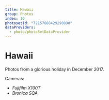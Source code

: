 ```yaml
---
title: Hawaii
group: Photos
index: 10
photosetId: "72157688429290090"
dataProviders:
  - photo/photoSetDataProvider
---
```



# Hawaii

Photos from a glorious holiday in December 2017.

Cameras:

- _Fujifilm X100T_
- _Bronica SQA_

<PhotoSet />
